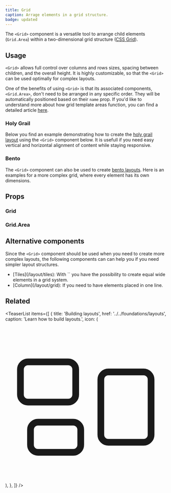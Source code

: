 ```yaml
---
title: Grid
caption: Arrage elements in a grid structure.
badge: updated
---
```


The `<Grid>` component is a versatile tool to arrange child elements (`Grid.Area`) within a two-dimensional grid structure ([CSS Grid](https://developer.mozilla.org/en-US/docs/Web/CSS/CSS_Grid_Layout/Basic_Concepts_of_Grid_Layout)).

## Usage

`<Grid>` allows full control over columns and rows sizes, spacing between children, and the overall height. It is highly customizable, so that the `<Grid>` can be used optimally for complex layouts.

One of the benefits of using `<Grid>` is that its associated components, `<Grid.Area>`, don't need to be arranged in any specific order. They will be automatically positioned based on their `name` prop. If you'd like to understand more about how grid template areas function, you can find a detailed article [here](https://www.smashingmagazine.com/understanding-css-grid-template-areas/).

### Holy Grail

Below you find an example demonstrating how to create the [holy grail layout](<https://en.wikipedia.org/wiki/Holy_grail_(web_design)>) using the `<Grid>` component below. It is usefull if you need easy vertical and horizontal alignment of content while staying responsive.

<ComponentDemo file="./grid-holy-grail.demo.tsx" />

### Bento

The `<Grid>` component can also be used to create [bento layouts](https://bootcamp.uxdesign.cc/web-design-trend-bento-box-95814d99ac62). Here is an examples for a more complex grid, where every element has its own dimensions.

<ComponentDemo file="./grid-bento.demo.tsx" />

## Props

<StorybookHintMessage component={title} />

### Grid

<PropsTable component={title} />

### Grid.Area

<PropsTable component="GridArea" />

## Alternative components

Since the `<Grid>` component should be used when you need to create more complex layouts, the following components can can help you if you need simpler layout structures.

<ul>
  <li>[Tiles](/layout/tiles): With `<Tiles>` you have the possibility to create equal wide elements in a grid system.</li>
  <li>[Column](/layout/grid): If you need to have elements placed in one line.</li>
</ul>

## Related

<TeaserList
  items={[
    {
      title: 'Building layouts',
      href: '../../foundations/layouts',
      caption: 'Learn how to build layouts.',
      icon: (
        <svg
          xmlns="http://www.w3.org/2000/svg"
          fill="none"
          viewBox="0 0 24 24"
          strokeWidth={1.5}
          stroke="currentColor"
          className="size-6"
        >
          <path
            strokeLinecap="round"
            strokeLinejoin="round"
            d="M2.25 7.125C2.25 6.504 2.754 6 3.375 6h6c.621 0 1.125.504 1.125 1.125v3.75c0 .621-.504 1.125-1.125 1.125h-6a1.125 1.125 0 0 1-1.125-1.125v-3.75ZM14.25 8.625c0-.621.504-1.125 1.125-1.125h5.25c.621 0 1.125.504 1.125 1.125v8.25c0 .621-.504 1.125-1.125 1.125h-5.25a1.125 1.125 0 0 1-1.125-1.125v-8.25ZM3.75 16.125c0-.621.504-1.125 1.125-1.125h5.25c.621 0 1.125.504 1.125 1.125v2.25c0 .621-.504 1.125-1.125 1.125h-5.25a1.125 1.125 0 0 1-1.125-1.125v-2.25Z"
          />
        </svg>
      ),
    },
  ]}
/>
